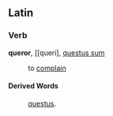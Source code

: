 ==Latin==
===Verb===
'''queror''', [[queri], [[questus sum]]

: to [[complain]]
====Derived Words====
: [[questus]].